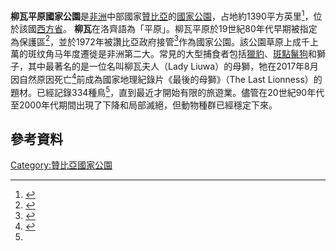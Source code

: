 '''柳瓦平原國家公園'''是[[非洲|非洲]]中部國家[[贊比亞|贊比亞]]的[[國家公園|國家公園]]，占地約1390平方英里<ref name="Jackman">{{cite news|last1=Jackman|first1=Brian|title=Twenty destinations for 2014: Liuwa Plain National Park, Zambia|url=https://www.telegraph.co.uk/travel/destinations/africa/zambia/articles/Twenty-destinations-for-2014-Liuwa-Plain-National-Park-Zambia/|accessdate=2018年7月8日|work=[[The_Daily_Telegraph|The Daily Telegraph]]|publisher=[[Telegraph_Media_Group|Telegraph Media Group]]|date=2014年1月2日|location=London|issn=0307-1235|oclc=49632006|archive-date=2020年4月26日|archive-url=https://web.archive.org/web/20200426082718/https://www.telegraph.co.uk/travel/destinations/africa/zambia/articles/Twenty-destinations-for-2014-Liuwa-Plain-National-Park-Zambia/|dead-url=no|language=en}}</ref>，位於該國[[西方省_(贊比亞)|西方省]]。 '''柳瓦'''在洛齊語為「平原」。柳瓦平原於19世紀80年代早期被指定為保護區<ref>{{cite journal|last1=Reinstein|first1=Dorine|title=Wildebeest migration just one of the wonders of Zambia's Liuwa Plains|journal=Travel Weekly|date=2016年12月29日|url=http://www.travelweekly.com/Middle-East-Africa-Travel/Wildebeest-migration-just-one-of-the-wonders-of-Zambias-Liuwa-Plains|accessdate=2018年7月8日|publisher=Northstar Travel Media|location=Secaucus, New Jersey|issn=0041-2082|archive-date=2019年10月16日|archive-url=https://web.archive.org/web/20191016152021/https://www.travelweekly.com/Middle-East-Africa-Travel/Wildebeest-migration-just-one-of-the-wonders-of-Zambias-Liuwa-Plains|dead-url=no|language=en}}</ref>，並於1972年被讚比亞政府接管<ref>{{cite book|ref=Zambia|last1=McIntyre|first1=Chris|title=Zambia|date=2016年7月5日|pages=478-484|url=https://books.google.com/books?id=69c5DAAAQBAJ&pg=PA478&lpg=PA478&dq#v=onepage&q&f=false|accessdate=2018年7月8日|archive-date=2020年8月13日|archive-url=https://web.archive.org/web/20200813155715/https://books.google.com/books?id=69c5DAAAQBAJ&pg=PA478&lpg=PA478&dq#v=onepage&q&f=false|dead-url=no|language=en}}</ref>作為國家公園。該公園草原上成千上萬的斑纹角马年度遷徙是非洲第二大。常見的大型捕食者包括[[獵豹|獵豹]]、[[斑點鬣狗|斑點鬣狗]]和獅子，其中最著名的是一位名叫柳瓦夫人（Lady Liuwa）的母獅，牠在2017年8月因自然原因死亡<ref>{{cite web|title=Remembering Lady Liuwa, the ‘Last Lioness' of Zambia's Liuwa Plain|date=2017年8月14日|url=https://voices.nationalgeographic.org/2017/08/14/remembering-lady-liuwa-the-last-lioness-of-zambias-liuwa-plain/|accessdate=2018年7月8日|archive-date=2017年12月8日|archive-url=https://web.archive.org/web/20171208013202/https://voices.nationalgeographic.org/2017/08/14/remembering-lady-liuwa-the-last-lioness-of-zambias-liuwa-plain/|dead-url=no|language=en}}</ref>前成為國家地理紀錄片《最後的母獅》（The Last Lionness）的題材。已經記錄334種鳥<ref name="Jackman"/>，直到最近才開始有限的旅遊業。儘管在20世紀90年代至2000年代期間出現了下降和局部滅絕，但動物種群已經穩定下來。

==參考資料==
{{reflist}}
{{coord|14|30|S|22|30|E|display=title|region:ZM_type:landmark_source:GNS-enwiki}}

[[Category:贊比亞國家公園|Category:贊比亞國家公園]]